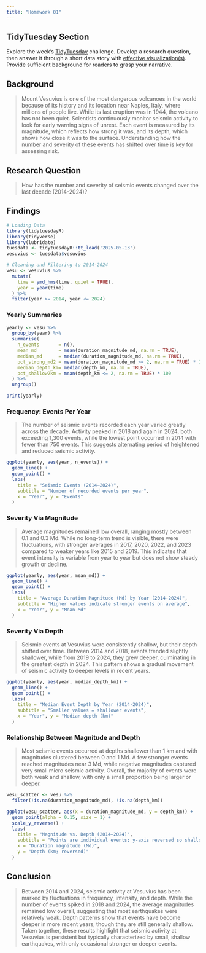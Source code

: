```yaml
---
title: "Homework 01"
---
```


## TidyTuesday Section

Explore the week's [TidyTuesday](https://github.com/rfordatascience/tidytuesday) challenge.
Develop a research question, then answer it through a short data story with [effective visualization(s)]({{<?>}}).
Provide sufficient background for readers to grasp your narrative.

## Background

> Mount Vesuvius is one of the most dangerous volcanoes in the world because of its history and its location near Naples, Italy, where millions of people live.
> While its last eruption was in 1944, the volcano has not been quiet.
> Scientists continuously monitor seismic activity to look for early warning signs of unrest.
> Each event is measured by its magnitude, which reflects how strong it was, and its depth, which shows how close it was to the surface.
> Understanding how the number and severity of these events has shifted over time is key for assessing risk.

## Research Question

> How has the number and severity of seismic events changed over the last decade (2014-2024)?

## Findings

```r
# Loading Data
library(tidytuesdayR)
library(tidyverse)
library(lubridate)
tuesdata <- tidytuesdayR::tt_load('2025-05-13')
vesuvius <- tuesdata$vesuvius

# Cleaning and Filtering to 2014-2024
vesu <- vesuvius %>%
  mutate(
    time = ymd_hms(time, quiet = TRUE),
    year = year(time)
  ) %>%
  filter(year >= 2014, year <= 2024)
```

### Yearly Summaries

```r
yearly <- vesu %>%
  group_by(year) %>%
  summarise(
    n_events       = n(),
    mean_md        = mean(duration_magnitude_md, na.rm = TRUE),
    median_md      = median(duration_magnitude_md, na.rm = TRUE),
    pct_strong_md2 = mean(duration_magnitude_md >= 2, na.rm = TRUE) * 100,
    median_depth_km= median(depth_km, na.rm = TRUE),
    pct_shallow2km = mean(depth_km <= 2, na.rm = TRUE) * 100
  ) %>%
  ungroup()

print(yearly)
```

### Frequency: Events Per Year

> The number of seismic events recorded each year varied greatly across the decade.
> Activity peaked in 2018 and again in 2024, both exceeding 1,300 events, while the lowest point occurred in 2014 with fewer than 750 events.
> This suggests alternating period of heightened and reduced seismic activity.

```r
ggplot(yearly, aes(year, n_events)) +
  geom_line() +
  geom_point() +
  labs(
    title = "Seismic Events (2014–2024)",
    subtitle = "Number of recorded events per year",
    x = "Year", y = "Events"
  )
```

### Severity Via Magnitude

> Average magnitudes remained low overall, ranging mostly between 0.1 and 0.3 Md.
> While no long-term trend is visible, there were fluctuations, with stronger averages in 2017, 2020, 2022, and 2023 compared to weaker years like 2015 and 2019.
> This indicates that event intensity is variable from year to year but does not show steady growth or decline.

```r
ggplot(yearly, aes(year, mean_md)) +
  geom_line() +
  geom_point() +
  labs(
    title = "Average Duration Magnitude (Md) by Year (2014-2024)",
    subtitle = "Higher values indicate stronger events on average",
    x = "Year", y = "Mean Md"
  )
```

### Severity Via Depth

> Seismic events at Vesuvius were consistently shallow, but their depth shifted over time.
> Between 2014 and 2018, events trended slightly shallower, while from 2019 to 2024, they grew deeper, culminating in the greatest depth in 2024.
> This pattern shows a gradual movement of seismic activity to deeper levels in recent years.

```r
ggplot(yearly, aes(year, median_depth_km)) +
  geom_line() +
  geom_point() +
  labs(
    title = "Median Event Depth by Year (2014-2024)",
    subtitle = "Smaller values = shallower events",
    x = "Year", y = "Median depth (km)"
  )
```

### Relationship Between Magnitude and Depth

> Most seismic events occurred at depths shallower than 1 km and with magnitudes clustered between 0 and 1 Md.
> A few stronger events reached magnitudes near 3 Md, while negative magnitudes captured very small micro seismic activity.
> Overall, the majority of events were both weak and shallow, with only a small proportion being larger or deeper.

```r
vesu_scatter <- vesu %>%
  filter(!is.na(duration_magnitude_md), !is.na(depth_km))

ggplot(vesu_scatter, aes(x = duration_magnitude_md, y = depth_km)) +
  geom_point(alpha = 0.15, size = 1) +
  scale_y_reverse() +
  labs(
    title = "Magnitude vs. Depth (2014–2024)",
    subtitle = "Points are individual events; y-axis reversed so shallow is at the top",
    x = "Duration magnitude (Md)",
    y = "Depth (km; reversed)"
  )
```

## Conclusion

> Between 2014 and 2024, seismic activity at Vesuvius has been marked by fluctuations in frequency, intensity, and depth.
> While the number of events spiked in 2018 and 2024, the average magnitudes remained low overall, suggesting that most earthquakes were relatively weak.
> Depth patterns show that events have become deeper in more recent years, though they are still generally shallow.
> Taken together, these results highlight that seismic activity at Vesuvius is persistent but typically characterized by small, shallow earthquakes, with only occasional stronger or deeper events.
